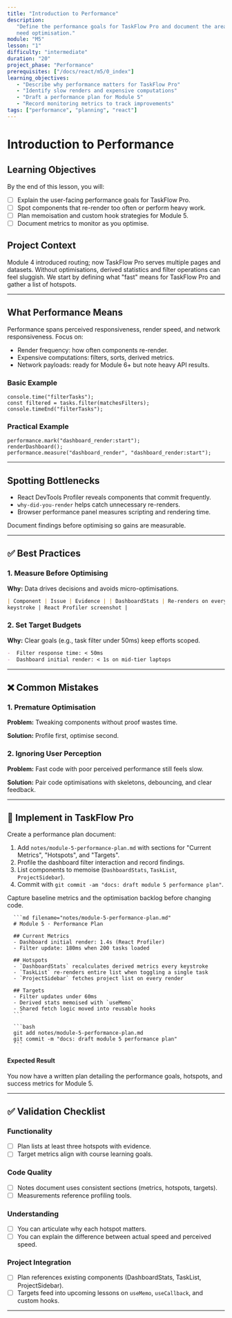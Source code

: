 ```yaml
---
title: "Introduction to Performance"
description:
   "Define the performance goals for TaskFlow Pro and document the areas that
   need optimisation."
module: "M5"
lesson: "1"
difficulty: "intermediate"
duration: "20"
project_phase: "Performance"
prerequisites: ["/docs/react/m5/0_index"]
learning_objectives:
   - "Describe why performance matters for TaskFlow Pro"
   - "Identify slow renders and expensive computations"
   - "Draft a performance plan for Module 5"
   - "Record monitoring metrics to track improvements"
tags: ["performance", "planning", "react"]
---
```



# Introduction to Performance

## Learning Objectives

By the end of this lesson, you will:

-  [ ] Explain the user-facing performance goals for TaskFlow Pro.
-  [ ] Spot components that re-render too often or perform heavy work.
-  [ ] Plan memoisation and custom hook strategies for Module 5.
-  [ ] Document metrics to monitor as you optimise.

## Project Context

Module 4 introduced routing; now TaskFlow Pro serves multiple pages and
datasets. Without optimisations, derived statistics and filter operations can
feel sluggish. We start by defining what "fast" means for TaskFlow Pro and
gather a list of hotspots.

---

## What Performance Means

Performance spans perceived responsiveness, render speed, and network
responsiveness. Focus on:

-  Render frequency: how often components re-render.
-  Expensive computations: filters, sorts, derived metrics.
-  Network payloads: ready for Module 6+ but note heavy API results.

### Basic Example

```tsx
console.time("filterTasks");
const filtered = tasks.filter(matchesFilters);
console.timeEnd("filterTasks");
```

### Practical Example

```tsx
performance.mark("dashboard_render:start");
renderDashboard();
performance.measure("dashboard_render", "dashboard_render:start");
```

---

## Spotting Bottlenecks

-  React DevTools Profiler reveals components that commit frequently.
-  `why-did-you-render` helps catch unnecessary re-renders.
-  Browser performance panel measures scripting and rendering time.

Document findings before optimising so gains are measurable.

---

## ✅ Best Practices

### 1. Measure Before Optimising

**Why:** Data drives decisions and avoids micro-optimisations.

```md
| Component | Issue | Evidence | | DashboardStats | Re-renders on every
keystroke | React Profiler screenshot |
```

### 2. Set Target Budgets

**Why:** Clear goals (e.g., task filter under 50ms) keep efforts scoped.

```md
-  Filter response time: < 50ms
-  Dashboard initial render: < 1s on mid-tier laptops
```

---

## ❌ Common Mistakes

### 1. Premature Optimisation

**Problem:** Tweaking components without proof wastes time.

**Solution:** Profile first, optimise second.

### 2. Ignoring User Perception

**Problem:** Fast code with poor perceived performance still feels slow.

**Solution:** Pair code optimisations with skeletons, debouncing, and clear
feedback.

---

## 🔨 Implement in TaskFlow Pro

Create a performance plan document:

1. Add `notes/module-5-performance-plan.md` with sections for "Current Metrics",
   "Hotspots", and "Targets".
2. Profile the dashboard filter interaction and record findings.
3. List components to memoise (`DashboardStats`, `TaskList`, `ProjectSidebar`).
4. Commit with `git commit -am "docs: draft module 5 performance plan"`.

<Accordions type='single' className='mt-4'>
   <Accordion title='Solution Walkthrough'>
      <p>Capture baseline metrics and the optimisation backlog before changing code.</p>

      ```md filename="notes/module-5-performance-plan.md"
      # Module 5 · Performance Plan

      ## Current Metrics
      - Dashboard initial render: 1.4s (React Profiler)
      - Filter update: 180ms when 200 tasks loaded

      ## Hotspots
      - `DashboardStats` recalculates derived metrics every keystroke
      - `TaskList` re-renders entire list when toggling a single task
      - `ProjectSidebar` fetches project list on every render

      ## Targets
      - Filter updates under 60ms
      - Derived stats memoised with `useMemo`
      - Shared fetch logic moved into reusable hooks
      ```

      ```bash
      git add notes/module-5-performance-plan.md
      git commit -m "docs: draft module 5 performance plan"
      ```

   </Accordion>
</Accordions>

#### Expected Result

You now have a written plan detailing the performance goals, hotspots, and
success metrics for Module 5.

---

## ✅ Validation Checklist

### Functionality

-  [ ] Plan lists at least three hotspots with evidence.
-  [ ] Target metrics align with course learning goals.

### Code Quality

-  [ ] Notes document uses consistent sections (metrics, hotspots, targets).
-  [ ] Measurements reference profiling tools.

### Understanding

-  [ ] You can articulate why each hotspot matters.
-  [ ] You can explain the difference between actual speed and perceived speed.

### Project Integration

-  [ ] Plan references existing components (DashboardStats, TaskList,
       ProjectSidebar).
-  [ ] Targets feed into upcoming lessons on `useMemo`, `useCallback`, and
       custom hooks.

---

